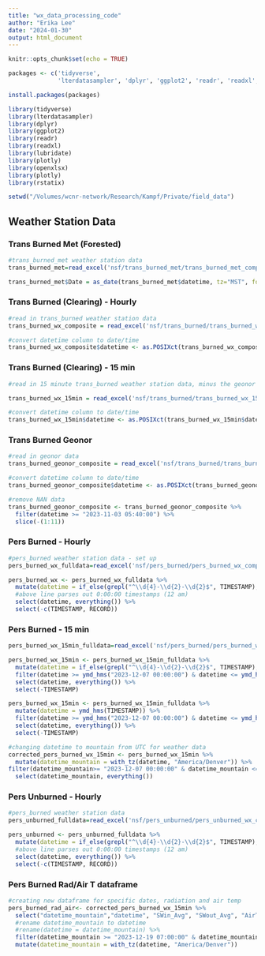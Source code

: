 ```yaml
---
title: "wx_data_processing_code"
author: "Erika Lee"
date: "2024-01-30"
output: html_document
---
```


```r
knitr::opts_chunk$set(echo = TRUE)
```

```r
packages <- c('tidyverse',
              'lterdatasampler', 'dplyr', 'ggplot2', 'readr', 'readxl', 'lubridate', 'plotly', 'openxlsx', 'plotly')

install.packages(packages)

library(tidyverse)
library(lterdatasampler)
library(dplyr)
library(ggplot2)
library(readr)
library(readxl)
library(lubridate)
library(plotly)
library(openxlsx)
library(plotly)
library(rstatix)

setwd("/Volumes/wcnr-network/Research/Kampf/Private/field_data")
```

## Weather Station Data

### Trans Burned Met (Forested)

```r
#trans_burned_met weather station data
trans_burned_met=read_excel('nsf/trans_burned_met/trans_burned_met_composite.xlsx')

trans_burned_met$Date = as_date(trans_burned_met$datetime, tz="MST", format="%m/%d/%Y %H:%M")
```

### Trans Burned (Clearing) - Hourly

```r
#read in trans_burned weather station data
trans_burned_wx_composite = read_excel('nsf/trans_burned/trans_burned_wx_composite.xlsx')

#convert datetime column to date/time
trans_burned_wx_composite$datetime <- as.POSIXct(trans_burned_wx_composite$datetime, tz = "MST", format = "%m/%d/%Y %H:%M")
```

### Trans Burned (Clearing) - 15 min

```r
#read in 15 minute trans_burned weather station data, minus the geonor data

trans_burned_wx_15min = read_excel('nsf/trans_burned/trans_burned_wx_15min.xlsx')

#convert datetime column to date/time
trans_burned_wx_15min$datetime <- as.POSIXct(trans_burned_wx_15min$datetime, tz = "MST", format = "%m/%d/%Y %H:%M")
```

### Trans Burned Geonor

```r
#read in geonor data
trans_burned_geonor_composite = read_excel('nsf/trans_burned/trans_burned_geonor_composite.xlsx')

#convert datetime column to date/time
trans_burned_geonor_composite$datetime <- as.POSIXct(trans_burned_geonor_composite$datetime, tz = "MST", format = "%m/%d/%Y %H:%M")

#remove NAN data
trans_burned_geonor_composite <- trans_burned_geonor_composite %>%
  filter(datetime >= "2023-11-03 05:40:00") %>%
  slice(-(1:11))
```

### Pers Burned - Hourly

```r
#pers_burned weather station data - set up
pers_burned_wx_fulldata=read_excel('nsf/pers_burned/pers_burned_wx_composite.xlsx')

pers_burned_wx <- pers_burned_wx_fulldata %>%
  mutate(datetime = if_else(grepl("^\\d{4}-\\d{2}-\\d{2}$", TIMESTAMP), ymd(TIMESTAMP), ymd_hms(TIMESTAMP))) %>%
  #above line parses out 0:00:00 timestamps (12 am)
  select(datetime, everything()) %>%
  select(-c(TIMESTAMP, RECORD))
```

### Pers Burned - 15 min

```r
pers_burned_wx_15min_fulldata=read_excel('nsf/pers_burned/pers_burned_wx_15min_composite.xlsx')

pers_burned_wx_15min <- pers_burned_wx_15min_fulldata %>%
  mutate(datetime = if_else(grepl("^\\d{4}-\\d{2}-\\d{2}$", TIMESTAMP), ymd(TIMESTAMP), ymd_hms(TIMESTAMP))) %>%
  filter(datetime >= ymd_hms("2023-12-07 00:00:00") & datetime <= ymd_hms("2024-01-21 00:00:00")) %>%
  select(datetime, everything()) %>%
  select(-TIMESTAMP)

pers_burned_wx_15min <- pers_burned_wx_15min_fulldata %>%
  mutate(datetime = ymd_hms(TIMESTAMP)) %>%
  filter(datetime >= ymd_hms("2023-12-07 00:00:00") & datetime <= ymd_hms("2024-01-21 00:00:00")) %>%
  select(datetime, everything()) %>%
  select(-TIMESTAMP)

#changing datetime to mountain from UTC for weather data
corrected_pers_burned_wx_15min <- pers_burned_wx_15min %>%
  mutate(datetime_mountain = with_tz(datetime, "America/Denver")) %>%
filter(datetime_mountain>= "2023-12-07 00:00:00" & datetime_mountain <= "2024-01-10 00:00:00") %>%
  select(datetime_mountain, everything())
```

### Pers Unburned - Hourly

```r
#pers_burned weather station data
pers_unburned_fulldata=read_excel('nsf/pers_unburned/pers_unburned_wx_composite.xlsx')

pers_unburned <- pers_unburned_fulldata %>%
  mutate(datetime = if_else(grepl("^\\d{4}-\\d{2}-\\d{2}$", TIMESTAMP), ymd(TIMESTAMP), ymd_hms(TIMESTAMP))) %>%
  #above line parses out 0:00:00 timestamps (12 am)
  select(datetime, everything()) %>%
  select(-c(TIMESTAMP, RECORD))
```

### Pers Burned Rad/Air T dataframe

```r
#creating new dataframe for specific dates, radiation and air temp
pers_burned_rad_air<- corrected_pers_burned_wx_15min %>%
  select("datetime_mountain","datetime", "SWin_Avg", "SWout_Avg", "AirTC_Avg") %>%
  #rename datetime_mountain to datetime
  #rename(datetime = datetime_mountain) %>%
  filter(datetime_mountain >= "2023-12-19 07:00:00" & datetime_mountain <= "2024-01-10 00:00:00") %>%
  mutate(datetime_mountain = with_tz(datetime, "America/Denver"))
```
